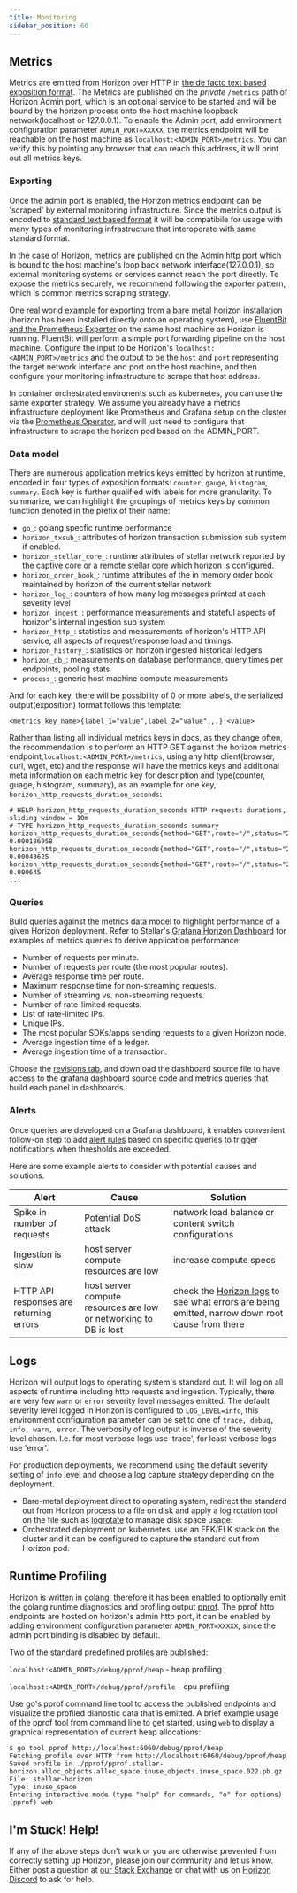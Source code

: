 ```yaml
---
title: Monitoring
sidebar_position: 60
---
```



## Metrics

Metrics are emitted from Horizon over HTTP in [the de facto text based exposition format](https://github.com/prometheus/docs/blob/main/content/docs/instrumenting/exposition_formats.md#text-based-format). The Metrics are published on the _private_ `/metrics` path of Horizon Admin port, which is an optional service to be started and will be bound by the horizon process onto the host machine loopback network(localhost or 127.0.0.1). To enable the Admin port, add environment configuration parameter `ADMIN_PORT=XXXXX`, the metrics endpoint will be reachable on the host machine as `localhost:<ADMIN_PORT>/metrics`. You can verify this by pointing any browser that can reach this address, it will print out all metrics keys.

### Exporting

Once the admin port is enabled, the Horizon metrics endpoint can be 'scraped' by external monitoring infrastructure. Since the metrics output is encoded to [standard text based format](https://github.com/prometheus/docs/blob/main/content/docs/instrumenting/exposition_formats.md#text-based-format) it will be compatibile for usage with many types of monitoring infrastructure that interoperate with same standard format.

In the case of Horizon, metrics are published on the Admin http port which is bound to the host machine's loop back network interface(127.0.0.1), so external monitoring systems or services cannot reach the port directly. To expose the metrics securely, we recommend following the exporter pattern, which is common metrics scraping strategy.

One real world example for exporting from a bare metal horizon installation (horizon has been installed directly onto an operating system), use [FluentBit and the Prometheus Exporter](https://docs.fluentbit.io/manual/pipeline/outputs/prometheus-exporter) on the same host machine as Horizon is running. FluentBit will perform a simple port forwarding pipeline on the host machine. Configure the input to be Horizon's `localhost:<ADMIN_PORT>/metrics` and the output to be the `host` and `port` representing the target network interface and port on the host machine, and then configure your monitoring infrastructure to scrape that host address.

In container orchestrated environents such as kubernetes, you can use the same exporter strategy. We assume you already have a metrics infrastructure deployment like Prometheus and Grafana setup on the cluster via the [Prometheus Operator](https://github.com/prometheus-operator/prometheus-operator), and will just need to configure that infrastructure to scrape the horizon pod based on the ADMIN_PORT.

### Data model

There are numerous application metrics keys emitted by horizon at runtime, encoded in four types of exposition formats: `counter`, `gauge`, `histogram`, `summary`. Each key is further qualified with labels for more granularity. To summarize, we can highlight the groupings of metrics keys by common function denoted in the prefix of their name:

- `go_`: golang specfic runtime performance
- `horizon_txsub_`: attributes of horizon transaction submission sub system if enabled.
- `horizon_stellar_core_`: runtime attributes of stellar network reported by the captive core or a remote stellar core which horizon is configured.
- `horizon_order_book_`: runtime attributes of the in memory order book maintained by horizon of the current stellar network
- `horizon_log_`: counters of how many log messages printed at each severity level
- `horizon_ingest_`: performance measurements and stateful aspects of horizon's internal ingestion sub system
- `horizon_http_`: statistics and measurements of horizon's HTTP API service, all aspects of request/response load and timings.
- `horizon_history_`: statistics on horizon ingested historical ledgers
- `horizon_db_`: measurements on database performance, query times per endpoints, pooling stats
- `process_`: generic host machine compute measurements

And for each key, there will be possibility of 0 or more labels, the serialized output(exposition) format follows this template:

```
<metrics_key_name>{label_1="value",label_2="value",,,} <value>
```

Rather than listing all individual metrics keys in docs, as they change often, the recommendation is to perform an HTTP GET against the horizon metrics endpoint,`localhost:<ADMIN_PORT>/metrics`, using any http client(browser, curl, wget, etc) and the response will have the metrics keys and additional meta information on each metric key for description and type(counter, guage, histogram, summary), as an example for one key, `horizon_http_requests_duration_seconds`:

```
# HELP horizon_http_requests_duration_seconds HTTP requests durations, sliding window = 10m
# TYPE horizon_http_requests_duration_seconds summary
horizon_http_requests_duration_seconds{method="GET",route="/",status="200",streaming="false",quantile="0.5"} 0.000186958
horizon_http_requests_duration_seconds{method="GET",route="/",status="200",streaming="false",quantile="0.9"} 0.00043625
horizon_http_requests_duration_seconds{method="GET",route="/",status="200",streaming="false",quantile="0.99"} 0.000645
...

```

### Queries

Build queries against the metrics data model to highlight performance of a given Horizon deployment. Refer to Stellar's [Grafana Horizon Dashboard](https://grafana.com/grafana/dashboards/13793-stellar-horizon/) for examples of metrics queries to derive application performance:

- Number of requests per minute.
- Number of requests per route (the most popular routes).
- Average response time per route.
- Maximum response time for non-streaming requests.
- Number of streaming vs. non-streaming requests.
- Number of rate-limited requests.
- List of rate-limited IPs.
- Unique IPs.
- The most popular SDKs/apps sending requests to a given Horizon node.
- Average ingestion time of a ledger.
- Average ingestion time of a transaction.

Choose the [revisions tab](https://grafana.com/grafana/dashboards/13793-stellar-horizon/?tab=revisions), and download the dashboard source file to have access to the grafana dashboard source code and metrics queries that build each panel in dashboards.

### Alerts

Once queries are developed on a Grafana dashboard, it enables convenient follow-on step to add [alert rules](https://grafana.com/docs/grafana/latest/alerting/alerting-rules/create-grafana-managed-rule/) based on specific queries to trigger notifications when thresholds are exceeded.

Here are some example alerts to consider with potential causes and solutions.

| Alert | Cause | Solution |
| --- | --- | --- |
| Spike in number of requests | Potential DoS attack | network load balance or content switch configurations |
| Ingestion is slow | host server compute resources are low | increase compute specs |
| HTTP API responses are returning errors | host server compute resources are low or networking to DB is lost | check the [Horizon logs](#logs) to see what errors are being emitted, narrow down root cause from there |

## Logs

Horizon will output logs to operating system's standard out. It will log on all aspects of runtime including http requests and ingestion. Typically, there are very few `warn` or `error` severity level messages emitted. The default severity level logged in Horizon is configured to `LOG_LEVEL=info`, this environment configuration parameter can be set to one of `trace, debug, info, warn, error`. The verbosity of log output is inverse of the severity level chosen. I.e. for most verbose logs use 'trace', for least verbose logs use 'error'.

For production deployments, we recommend using the default severity setting of `info` level and choose a log capture strategy depending on the deployment.

- Bare-metal deployment direct to operating system, redirect the standard out from Horizon process to a file on disk and apply a log rotation tool on the file such as [logrotate](https://man7.org/linux/man-pages/man8/logrotate.8.html) to manage disk space usage.
- Orchestrated deployment on kubernetes, use an EFK/ELK stack on the cluster and it can be configured to capture the standard out from Horizon pod.

## Runtime Profiling

Horizon is written in golang, therefore it has been enabled to optionally emit the golang runtime diagnostics and profiling output [pprof](https://go.dev/doc/diagnostics). The pprof http endpoints are hosted on horizon's admin http port, it can be enabled by adding environment configuration parameter `ADMIN_PORT=XXXXX`, since the admin port binding is disabled by default.

Two of the standard predefined profiles are published:

`localhost:<ADMIN_PORT>/debug/pprof/heap` - heap profiling

`localhost:<ADMIN_PORT>/debug/pprof/profile` - cpu profiling

Use go's pprof command line tool to access the published endpoints and visualize the profiled dianostic data that is emitted. A brief example usage of the pprof tool from command line to get started, using `web` to display a graphical representation of current heap allocations:

```
$ go tool pprof http://localhost:6060/debug/pprof/heap
Fetching profile over HTTP from http://localhost:6060/debug/pprof/heap
Saved profile in ./pprof/pprof.stellar-horizon.alloc_objects.alloc_space.inuse_objects.inuse_space.022.pb.gz
File: stellar-horizon
Type: inuse_space
Entering interactive mode (type "help" for commands, "o" for options)
(pprof) web
```

## I'm Stuck! Help!

If any of the above steps don't work or you are otherwise prevented from correctly setting up Horizon, please join our community and let us know. Either post a question at [our Stack Exchange](https://stellar.stackexchange.com/) or chat with us on [Horizon Discord](https://discord.com/channels/897514728459468821/912466080960766012) to ask for help.
